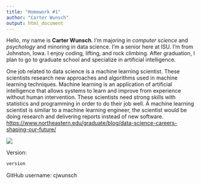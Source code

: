 ```yaml
---
title: "Homework #1"
author: "Carter Wunsch"
output: html_document
---
```


Hello, my name is **Carter Wunsch**. I'm majoring in *computer science* and *psychology* and minoring in data science. I'm a senior here at ISU. I'm from Johnston, Iowa. I enjoy coding, lifting, and rock climbing. After graduation, I plan to go to graduate school and specialize in artificial intelligence.

One job related to data science is a machine learning scientist. These scientists research new approaches and algorithms used in machine learning techniques. Machine learning is an application of artificial intelligence that allows systems to learn and improve from experience without human intervention. These scientists need strong skills with statistics and programming in order to do their job well. A machine learning scientist is similar to a machine learning engineer, the scientist would be doing research and delivering reports instead of new software.
<https://www.northeastern.edu/graduate/blog/data-science-careers-shaping-our-future/>

![](/Users/Carter/Pictures/ml.jpg)

Version:
```r
version
```

GitHub username: cjwunsch